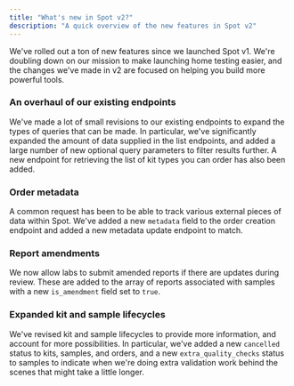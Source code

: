 ```yaml
---
title: "What's new in Spot v2?"
description: "A quick overview of the new features in Spot v2"
---
```


We've rolled out a ton of new features since we launched Spot v1. We're doubling down on our mission to make launching
home testing easier, and the changes we've made in v2 are focused on helping you build more powerful tools.

### An overhaul of our existing endpoints

We've made a lot of small revisions to our existing endpoints to expand the types of queries that can be made. In
particular, we've significantly expanded the amount of data supplied in the list endpoints, and added a large number
of new optional query parameters to filter results further. A new endpoint for retrieving the list of kit types you
can order has also been added.

### Order metadata

A common request has been to be able to track various external pieces of data within Spot. We've added a new `metadata`
field to the order creation endpoint and added a new metadata update endpoint to match.

### Report amendments

We now allow labs to submit amended reports if there are updates during review. These are added to the array of reports
associated with samples with a new `is_amendment` field set to `true`.

### Expanded kit and sample lifecycles

We've revised kit and sample lifecycles to provide more information, and account for more possibilities. In particular,
we've added a new `cancelled` status to kits, samples, and orders, and a new `extra_quality_checks` status to samples
to indicate when we're doing extra validation work behind the scenes that might take a little longer.